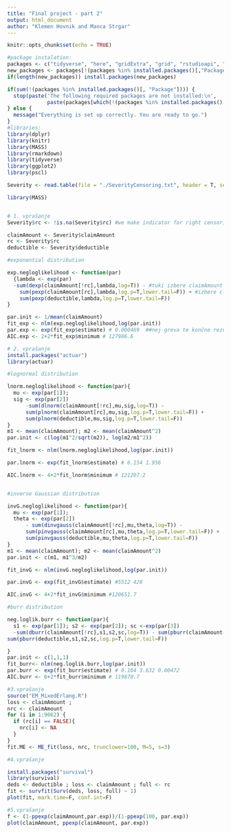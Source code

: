 ```yaml
---
title: "Final project - part 2"
output: html_document
author: "Klemen Hovnik and Manca Strgar"
---
```


```r
knitr::opts_chunk$set(echo = TRUE)
```

```r
#package instalation:
packages <- c("tidyverse", "here", "gridExtra", "grid", "rstudioapi", "MASS", "actuar", "statmod", "ReIns", "pscl", "rmarkdown", "ggplot2")
new_packages <- packages[!(packages %in% installed.packages()[,"Package"])]
if(length(new_packages)) install.packages(new_packages)

if(sum(!(packages %in% installed.packages()[, "Package"]))) {
  stop(paste('The following required packages are not installed:\n', 
             paste(packages[which(!(packages %in% installed.packages()[, "Package"]))], collapse = ', ')));
} else {
  message("Everything is set up correctly. You are ready to go.")
}
#libraries:
library(dplyr)
library(knitr)
library(MASS)
library(rmarkdown)
library(tidyverse)
library(ggplot2)
library(pscl) 
```

```r
Severity <- read.table(file = "./SeverityCensoring.txt", header = T, sep = " ")

library(MASS)


# 1. vprašanje
Severity$rc <- !is.na(Severity$rc) #we make indicator for right censoring

claimAmount <- Severity$claimAmount
rc <- Severity$rc
deductible <- Severity$deductible

#exponential distribution

exp.negloglikelihood <- function(par)
  {lambda <- exp(par)
  -sum(dexp(claimAmount[!rc],lambda,log=T)) - #tuki izbere claimAmount če je rc false
    sum(pexp(claimAmount[rc],lambda,log.p=T,lower.tail=F)) + #izbere claimamount če rc true
    sum(pexp(deductible,lambda,log.p=T,lower.tail=F))
}

par.init <- 1/mean(claimAmount)
fit_exp <- nlm(exp.negloglikelihood,log(par.init))
par.exp <- exp(fit_exp$estimate) # 0.000469  ##nej greva te končne rezultate napisat zravn v komentar, tut v prvem delu
AIC.exp <- 2+2*fit_exp$minimum # 127986.6
```



```r
# 2. vprašanje
install.packages("actuar")
library(actuar)

#lognormal distribution

lnorm.negloglikelihood <- function(par){
  mu <- exp(par[1]); 
  sig <- exp(par[2])
      -sum(dlnorm(claimAmount[!rc],mu,sig,log=T)) -         
      sum(plnorm(claimAmount[rc],mu,sig,log.p=T,lower.tail=F)) +
      sum(plnorm(deductible,mu,sig,log.p=T,lower.tail=F))
}
m1 <- mean(claimAmount); m2 <- mean(claimAmount^2)
par.init <- c(log(m1^2/sqrt(m2)), log(m2/m1^2))

fit_lnorm <- nlm(lnorm.negloglikelihood,log(par.init))

par.lnorm <- exp(fit_lnorm$estimate) # 6.154 1.956

AIC.lnorm <- 4+2*fit_lnorm$minimum # 121207.2



```


```r
#inverse Gaussian distribution

invG.negloglikelihood <- function(par){
  mu <- exp(par[1]);
  theta <- exp(par[2])
      - sum(dinvgauss(claimAmount[!rc],mu,theta,log=T)) -         
      sum(pinvgauss(claimAmount[rc],mu,theta,log.p=T,lower.tail=F)) +
      sum(pinvgauss(deductible,mu,theta,log.p=T,lower.tail=F))
}
m1 <- mean(claimAmount); m2 <- mean(claimAmount^2)
par.init <- c(m1, m1^3/m2)

fit_invG <- nlm(invG.negloglikelihood,log(par.init))

par.invG <- exp(fit_invG$estimate) #5512 428

AIC.invG <- 4+2*fit_invG$minimum #120651.7
```

```r
#burr distribution

neg.loglik.burr <- function(par){
  s1 <- exp(par[1]); s2 <- exp(par[2]); sc <-exp(par[3])
  -sum(dburr(claimAmount[!rc],s1,s2,sc,log=T)) - sum(pburr(claimAmount[rc],s1,s2,sc,log.p=T,lower.tail=F)) +
sum(pburr(deductible,s1,s2,sc,log.p=T,lower.tail=F))

}
par.init <- c(1,1,1)
fit_burr<- nlm(neg.loglik.burr,log(par.init))
par.burr <- exp(fit_burr$estimate) # 0.164 3.632 0.00472
AIC.burr <- 6+2*fit_burr$minimum # 119870.7

```


```r
#3.vprašanje
source("EM_MixedErlang.R")
loss <- claimAmount ; 
nrc <- claimAmount
for (i in 1:9062) {
  if (rc[i] == FALSE){
    nrc[i] <- NA
  }
}
fit.ME <- ME_fit(loss, nrc, trunclower=100, M=5, s=3)

```

```r
#4.vprašanje

install.packages("survival")
library(survival)
deds <- deductible ; loss <- claimAmount ; full <- rc
fit <- survfit(Surv(deds, loss, full) ~ 1)
plot(fit, mark.time=F, conf.int=F)
```

```r
#5.vprašanje
f <- (1-ppexp(claimAmount,par.exp))/(1-ppexp(100, par.exp))
plot(claimAmount, ppexp(claimAmount, par.exp))
```